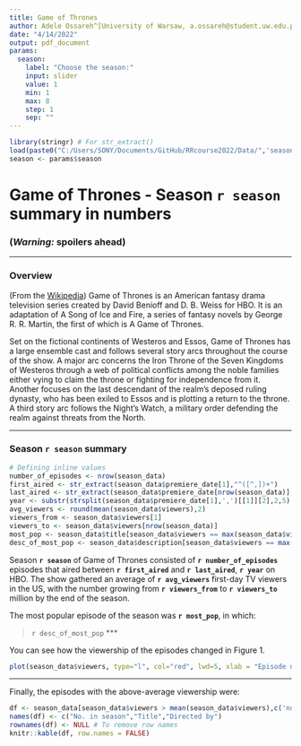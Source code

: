 ```yaml
---
title: Game of Thrones
author: Adele Ossareh^[University of Warsaw, a.ossareh@student.uw.edu.pl]
date: "4/14/2022"
output: pdf_document
params:
  season:
    label: "Choose the season:"
    input: slider
    value: 1
    min: 1
    max: 8
    step: 1
    sep: ""
---
```


```r
library(stringr) # For str_extract() 
load(paste0("C:/Users/SONY/Documents/GitHub/RRcourse2022/Data/",'season_',params$season,'.RDATA'))
season <- params$season
```

# Game of Thrones - Season **`r season`** summary in numbers

### __(*Warning:* spoilers ahead)__

***

### Overview

(From the [Wikipedia](https://en.wikipedia.org/wiki/Game_of_Thrones#Premise)) Game of Thrones is an American fantasy drama television series created by David Benioff and D. B. Weiss for HBO. It is an adaptation of A Song of Ice and Fire, a series of fantasy novels by George R. R. Martin, the first of which is A Game of Thrones.

Set on the fictional continents of Westeros and Essos, Game of Thrones has a large ensemble cast and follows several story arcs throughout the course of the show. A major arc concerns the Iron Throne of the Seven Kingdoms of Westeros through a web of political conflicts among the noble families either vying to claim the throne or fighting for independence from it. Another focuses on the last descendant of the realm's deposed ruling dynasty, who has been exiled to Essos and is plotting a return to the throne. A third story arc follows the Night's Watch, a military order defending the realm against threats from the North.

***

### Season **`r season`** summary
```r
# Defining inline values
number_of_episodes <- nrow(season_data)
first_aired <- str_extract(season_data$premiere_date[1],"^([^,])+")
last_aired <- str_extract(season_data$premiere_date[nrow(season_data)],"^([^,])+")
year <- substr(strsplit(season_data$premiere_date[1],',')[[1]][2],2,5)
avg_viewers <- round(mean(season_data$viewers),2)
viewers_from <- season_data$viewers[1]
viewers_to <- season_data$viewers[nrow(season_data)]
most_pop <- season_data$title[season_data$viewers == max(season_data$viewers)]
desc_of_most_pop <- season_data$description[season_data$viewers == max(season_data$viewers)]
```

Season **`r season`** of Game of Thrones consisted of **`r number_of_episodes`** episodes that aired between **`r first_aired`** and **`r last_aired`**, **`r year`** on HBO. The show gathered an average of **`r avg_viewers`** first-day TV viewers in the US, with the number growing from **`r viewers_from`** to **`r viewers_to`** million by the end of the season.

The most popular episode of the season was **`r most_pop`**, in which:

> `r desc_of_most_pop`
***

You can see how the viewership of the episodes changed in Figure 1.

```r
plot(season_data$viewers, type="l", col="red", lwd=5, xlab = "Episode number", ylab = "1st day TV viewers in the US (millions)")
```

***

Finally, the episodes with the above-average viewership were:

```r
df <- season_data[season_data$viewers > mean(season_data$viewers),c('no_season','title','directed_by')]
names(df) <- c("No. in season","Title","Directed by")
rownames(df) <- NULL # To remove row names
knitr::kable(df, row.names = FALSE)
```